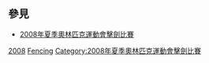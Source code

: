 {{Commonscat|2008 Summer Olympics fencers}}

== 參見 ==
* [[2008年夏季奧林匹克運動會擊劍比賽|2008年夏季奧林匹克運動會擊劍比賽]]

{{categoryTOC}}

[[Category:各年夏季奧林匹克運動會擊劍運動員|2008]]
[[Category:2008年夏季奧林匹克運動會運動員|Fencing]]
[[Category:2008年夏季奧林匹克運動會擊劍比賽|Category:2008年夏季奧林匹克運動會擊劍比賽]]